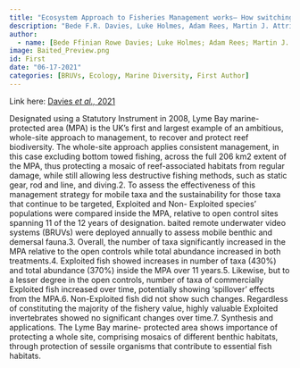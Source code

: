 ```yaml
---
title: "Ecosystem Approach to Fisheries Management works— How switching from Mbile to Static Fishing Gear Improves Populations of Fished and Non-Fished Species Inside a Marine Protected Area."
description: "Bede F.R. Davies, Luke Holmes, Adam Rees, Martin J. Attrill, Amy Y. Cartwright & Emma V. Sheehan."
author:
  - name: [Bede Ffinian Rowe Davies; Luke Holmes; Adam Rees; Martin J. Attrill; Amy Y. Cartwright; Emma V. Sheehan]
image: Baited_Preview.png
id: First
date: "06-17-2021"
categories: [BRUVs, Ecology, Marine Diversity, First Author]
---
```


Link here: [Davies *et al.,* 2021](https://besjournals.onlinelibrary.wiley.com/doi/epdf/10.1111/1365-2664.13986)

Designated using a Statutory Instrument in 2008, Lyme Bay marine- protected area (MPA) is the UK's first and largest example of an ambitious, whole-site approach to management, to recover and protect reef biodiversity. The whole-site approach applies consistent management, in this case excluding bottom towed fishing, across the full 206 km2 extent of the MPA, thus protecting a mosaic of reef-associated habitats from regular damage, while still allowing less destructive fishing methods, such as static gear, rod and line, and diving.2. To assess the effectiveness of this management strategy for mobile taxa and the sustainability for those taxa that continue to be targeted, Exploited and Non- Exploited species' populations were compared inside the MPA, relative to open control sites spanning 11 of the 12 years of designation. baited remote underwater video systems (BRUVs) were deployed annually to assess mobile benthic and demersal fauna.3. Overall, the number of taxa significantly increased in the MPA relative to the open controls while total abundance increased in both treatments.4. Exploited fish showed increases in number of taxa (430%) and total abundance (370%) inside the MPA over 11 years.5. Likewise, but to a lesser degree in the open controls, number of taxa of commercially Exploited fish increased over time, potentially showing 'spillover' effects from the MPA.6. Non-Exploited fish did not show such changes. Regardless of constituting the majority of the fishery value, highly valuable Exploited invertebrates showed no significant changes over time.7. Synthesis and applications. The Lyme Bay marine- protected area shows importance of protecting a whole site, comprising mosaics of different benthic habitats, through protection of sessile organisms that contribute to essential fish habitats.
